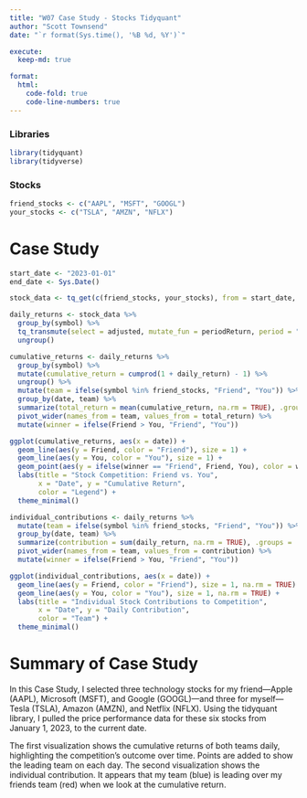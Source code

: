 ```yaml
---
title: "W07 Case Study - Stocks Tidyquant"
author: "Scott Townsend"
date: "`r format(Sys.time(), '%B %d, %Y')`"

execute:
  keep-md: true

format:
  html:
    code-fold: true
    code-line-numbers: true
---
```


### Libraries

```r
library(tidyquant)
library(tidyverse)
```

### Stocks

```r
friend_stocks <- c("AAPL", "MSFT", "GOOGL") 
your_stocks <- c("TSLA", "AMZN", "NFLX")    
```

# Case Study 

```r
start_date <- "2023-01-01"
end_date <- Sys.Date()

stock_data <- tq_get(c(friend_stocks, your_stocks), from = start_date, to = end_date)

daily_returns <- stock_data %>%
  group_by(symbol) %>%
  tq_transmute(select = adjusted, mutate_fun = periodReturn, period = "daily", col_rename = "daily_return") %>%
  ungroup()

cumulative_returns <- daily_returns %>%
  group_by(symbol) %>%
  mutate(cumulative_return = cumprod(1 + daily_return) - 1) %>%  
  ungroup() %>%
  mutate(team = ifelse(symbol %in% friend_stocks, "Friend", "You")) %>%
  group_by(date, team) %>%
  summarize(total_return = mean(cumulative_return, na.rm = TRUE), .groups = 'drop') %>%
  pivot_wider(names_from = team, values_from = total_return) %>%
  mutate(winner = ifelse(Friend > You, "Friend", "You")) 

ggplot(cumulative_returns, aes(x = date)) +
  geom_line(aes(y = Friend, color = "Friend"), size = 1) +
  geom_line(aes(y = You, color = "You"), size = 1) +
  geom_point(aes(y = ifelse(winner == "Friend", Friend, You), color = winner), size = 2) +
  labs(title = "Stock Competition: Friend vs. You",
       x = "Date", y = "Cumulative Return",
       color = "Legend") +
  theme_minimal()

individual_contributions <- daily_returns %>%
  mutate(team = ifelse(symbol %in% friend_stocks, "Friend", "You")) %>%
  group_by(date, team) %>%
  summarize(contribution = sum(daily_return, na.rm = TRUE), .groups = 'drop') %>%
  pivot_wider(names_from = team, values_from = contribution) %>%
  mutate(winner = ifelse(Friend > You, "Friend", "You"))

ggplot(individual_contributions, aes(x = date)) +
  geom_line(aes(y = Friend, color = "Friend"), size = 1, na.rm = TRUE) +
  geom_line(aes(y = You, color = "You"), size = 1, na.rm = TRUE) +
  labs(title = "Individual Stock Contributions to Competition",
       x = "Date", y = "Daily Contribution",
       color = "Team") +
  theme_minimal()
```

# Summary of Case Study

In this Case Study, I selected three technology stocks for my friend—Apple (AAPL), Microsoft (MSFT), and Google (GOOGL)—and three for myself—Tesla (TSLA), Amazon (AMZN), and Netflix (NFLX). Using the tidyquant library, I pulled the price performance data for these six stocks from January 1, 2023, to the current date.

The first visualization shows the cumulative returns of both teams daily, highlighting the competition's outcome over time. Points are added to show the leading team on each day. The second visualization shows the individual contribution. It appears that my team (blue) is leading over my friends team (red) when we look at the cumulative return. 
